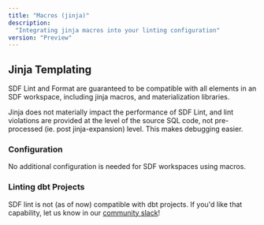 ```yaml
---
title: "Macros (jinja)"
description:
  "Integrating jinja macros into your linting configuration"
version: "Preview"
---
```


## Jinja Templating
SDF Lint and Format are guaranteed to be compatible with all elements in an SDF workspace,
including jinja macros, and materialization libraries. 

Jinja does not materially impact the performance of SDF Lint, and lint violations are provided 
at the level of the source SQL code, not pre-processed (ie. post jinja-expansion) level. This makes
debugging easier.

### Configuration
No additional configuration is needed for SDF workspaces using macros.

### Linting dbt Projects
SDF lint is not (as of now) compatible with dbt projects. If you'd like that capability, let us know in
our [community slack](https://sdf.com/join)!
